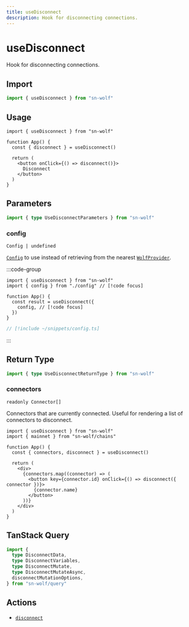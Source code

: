 ```yaml
---
title: useDisconnect
description: Hook for disconnecting connections.
---
```


# useDisconnect

Hook for disconnecting connections.

## Import

```ts
import { useDisconnect } from "sn-wolf"
```

## Usage

```tsx [index.tsx]
import { useDisconnect } from "sn-wolf"

function App() {
  const { disconnect } = useDisconnect()

  return (
    <button onClick={() => disconnect()}>
      Disconnect
    </button>
  )
}
```

## Parameters

```ts
import { type UseDisconnectParameters } from "sn-wolf"
```

### config

`Config | undefined`

[`Config`](/react/api/createConfig#config) to use instead of retrieving from the nearest [`WolfProvider`](/react/api/WolfProvider).

:::code-group
```tsx [index.tsx]
import { useDisconnect } from "sn-wolf"
import { config } from "./config" // [!code focus]

function App() {
  const result = useDisconnect({
    config, // [!code focus]
  })
}
```

```ts [config.ts]
// [!include ~/snippets/config.ts]
```
:::


<MutationOptions mutate="disconnect" TError="DisconnectErrorType" TVariables="{ connector?: Connector | undefined; }" TData="void" />

## Return Type

```ts
import { type UseDisconnectReturnType } from "sn-wolf"
```

### connectors

`readonly Connector[]`

Connectors that are currently connected. Useful for rendering a list of connectors to disconnect.

```tsx [index.tsx]
import { useDisconnect } from "sn-wolf"
import { mainnet } from "sn-wolf/chains"

function App() {
  const { connectors, disconnect } = useDisconnect()

  return (
    <div>
      {connectors.map((connector) => (
        <button key={connector.id} onClick={() => disconnect({ connector })}>
          {connector.name}
        </button>
      ))}
    </div>
  )
}
```


<MutationResult mutate="disconnect" TError="DisconnectErrorType" TVariables="{ connector?: Connector | undefined; }" TData="void" />

## TanStack Query

```ts
import {
  type DisconnectData,
  type DisconnectVariables,
  type DisconnectMutate,
  type DisconnectMutateAsync,
  disconnectMutationOptions,
} from "sn-wolf/query"
```

## Actions

- [`disconnect`](/core/actions/connect)
